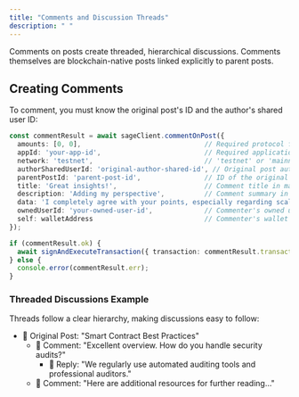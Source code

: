 ```yaml
---
title: "Comments and Discussion Threads"
description: " "
---
```


Comments on posts create threaded, hierarchical discussions. Comments themselves are blockchain-native posts linked explicitly to parent posts.

## Creating Comments

To comment, you must know the original post's ID and the author's shared user ID:

```typescript
const commentResult = await sageClient.commentOnPost({
  amounts: [0, 0],                               // Required protocol fees
  appId: 'your-app-id',                          // Required application ID
  network: 'testnet',                            // 'testnet' or 'mainnet'
  authorSharedUserId: 'original-author-shared-id', // Original post author's shared user object ID
  parentPostId: 'parent-post-id',                // ID of the original post
  title: 'Great insights!',                      // Comment title in markdown
  description: 'Adding my perspective',          // Comment summary in markdown
  data: 'I completely agree with your points, especially regarding scalability...', // Main markdown content
  ownedUserId: 'your-owned-user-id',             // Commenter's owned user ID
  self: walletAddress                            // Commenter's wallet address
});

if (commentResult.ok) {
  await signAndExecuteTransaction({ transaction: commentResult.transaction });
} else {
  console.error(commentResult.err);
}
```

### Threaded Discussions Example

Threads follow a clear hierarchy, making discussions easy to follow:

- 📝 Original Post: "Smart Contract Best Practices"
  - 💬 Comment: "Excellent overview. How do you handle security audits?"
    - 💬 Reply: "We regularly use automated auditing tools and professional auditors."
  - 💬 Comment: "Here are additional resources for further reading..."